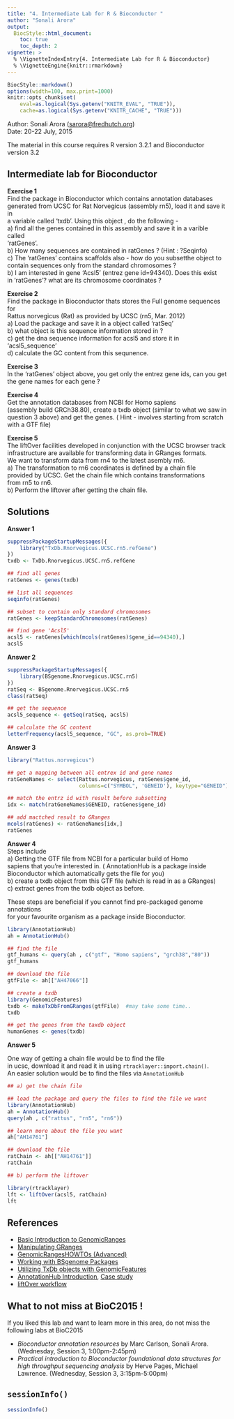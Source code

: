```yaml
---
title: "4. Intermediate Lab for R & Bioconductor "
author: "Sonali Arora"
output:
  BiocStyle::html_document:
    toc: true
    toc_depth: 2
vignette: >
  % \VignetteIndexEntry{4. Intermediate Lab for R & Bioconductor}
  % \VignetteEngine{knitr::rmarkdown}
---
```

```r
BiocStyle::markdown()
options(width=100, max.print=1000)
knitr::opts_chunk$set(
    eval=as.logical(Sys.getenv("KNITR_EVAL", "TRUE")),
    cache=as.logical(Sys.getenv("KNITR_CACHE", "TRUE")))
```

Author: Sonali Arora (<a
  href="mailto:sarora@fredhutch.org">sarora@fredhutch.org</a>)<br/ >
Date: 20-22 July, 2015<br />

The material in this course requires R version 3.2.1 and Bioconductor
version 3.2

## Intermediate lab for Bioconductor 

__Exercise 1__  
Find the package in Bioconductor which contains annotation databases  
generated from UCSC for Rat Norvegicus (assembly rn5), load it and save it in  
a variable called 'txdb'. Using this object , do the following -   
a) find all the genes contained in this assembly and save it in a varible called   
'ratGenes'.  
b) How many sequences are contained in ratGenes ? (Hint : ?Seqinfo)   
c) The 'ratGenes' contains scaffolds also - how do you subsetthe object to  
contain sequences only from the standard chromosomes ?   
b) I am interested in gene 'Acsl5' (entrez gene id=94340). Does this exist   
in 'ratGenes'? what are its chromosome coordinates ?  

__Exercise 2__  
Find the package in Bioconductor thats stores the Full genome sequences for  
Rattus norvegicus (Rat) as provided by UCSC (rn5, Mar. 2012)   
a) Load the package and save it in a object called 'ratSeq'  
b) what object is this sequence information stored in ?  
c) get the dna sequence information for acsl5 and store it in 'acsl5_sequence'  
d) calculate the GC content from this sequnence.   

__Exercise 3__   
In the 'ratGenes' object above, you get only the entrez gene ids, can you get  
the gene names for each gene ?  

__Exercise 4__  
Get the annotation databases from NCBI for Homo sapiens  
(assembly build GRCh38.80), create a txdb object (similar to what we saw in  
question 3 above) and get the genes. ( Hint - involves starting from scratch  
with a GTF file)

__Exercise 5__   
The liftOver facilities developed in conjunction with the UCSC browser track   
infrastructure are available for transforming data in GRanges formats.  
We want to transform data from rn4 to the latest asembly rn6.   
a) The transformation to rn6 coordinates is defined by a chain file   
provided by UCSC. Get the chain file which contains transformations  
from rn5 to rn6.   
b) Perform the liftover after getting the chain file.  

## Solutions

__Answer 1__  
```r
suppressPackageStartupMessages({
    library("TxDb.Rnorvegicus.UCSC.rn5.refGene")
})
txdb <- TxDb.Rnorvegicus.UCSC.rn5.refGene

## find all genes 
ratGenes <- genes(txdb)

## list all sequences 
seqinfo(ratGenes)

## subset to contain only standard chromosomes
ratGenes <- keepStandardChromosomes(ratGenes)

## find gene 'Acsl5'
acsl5 <- ratGenes[which(mcols(ratGenes)$gene_id==94340),]
acsl5
```

__Answer 2__  
```r
suppressPackageStartupMessages({
    library(BSgenome.Rnorvegicus.UCSC.rn5)
})
ratSeq <- BSgenome.Rnorvegicus.UCSC.rn5
class(ratSeq)

## get the sequence 
acsl5_sequence <- getSeq(ratSeq, acsl5)

## calculate the GC content 
letterFrequency(acsl5_sequence, "GC", as.prob=TRUE)
```

__Answer 3__   
```r
library("Rattus.norvegicus")

## get a mapping between all entrex id and gene names
ratGeneNames <- select(Rattus.norvegicus, ratGenes$gene_id, 
                       columns=c("SYMBOL", 'GENEID'), keytype="GENEID")

## match the entrz id with result before subsetting  
idx <- match(ratGeneNames$GENEID, ratGenes$gene_id)

## add mactched result to GRanges
mcols(ratGenes) <- ratGeneNames[idx,]
ratGenes
```


__Answer 4__  
Steps include   
a) Getting the GTF file from NCBI for a particular build of Homo  
sapiens that you're interested in. ( AnnotationHub is a package inside   
Bioconductor which automatically gets the file for you)  
b) create a txdb object from this GTF file (which is read in as a GRanges)  
c) extract genes from the txdb object as before.   

These steps are beneficial if you cannot find pre-packaged genome annotations  
for your favourite organism as a package inside Bioconductor.   

```r

library(AnnotationHub)
ah = AnnotationHub()

## find the file 
gtf_humans <- query(ah , c("gtf", "Homo sapiens", "grch38","80"))
gtf_humans

## download the file
gtfFile <- ah[["AH47066"]]

## create a txdb 
library(GenomicFeatures)
txdb <- makeTxDbFromGRanges(gtfFile)  #may take some time..
txdb

## get the genes from the taxdb object
humanGenes <- genes(txdb)
```
__Answer 5__  

One way of getting a chain file would be to find the file  
in ucsc, download it and read it in using `rtracklayer::import.chain()`.   
An easier solution would be to find the files via `AnnotationHub`


```r

## a) get the chain file 

## load the package and query the files to find the file we want
library(AnnotationHub)
ah = AnnotationHub()
query(ah , c("rattus", "rn5", "rn6"))

## learn more about the file you want
ah["AH14761"]

## download the file
ratChain <- ah[["AH14761"]]
ratChain

## b) perform the liftover 

library(rtracklayer)
lft <- liftOver(acsl5, ratChain)
lft
```


## References

- [Basic Introduction to GenomicRanges](http://bioconductor.org/packages/devel/bioc/vignettes/GenomicRanges/inst/doc/GenomicRangesIntroduction.pdf)  
- [Manipulating GRanges](http://bioconductor.org/packages/devel/bioc/vignettes/GenomeInfoDb/inst/doc/GenomeInfoDb.pdf)
- [GenomicRangesHOWTOs (Advanced)](http://bioconductor.org/packages/devel/bioc/vignettes/GenomicRanges/inst/doc/GenomicRangesHOWTOs.pdf)
- [Working with BSgenome Packages](http://bioconductor.org/packages/devel/bioc/vignettes/BSgenome/inst/doc/GenomeSearching.pdf)  
- [Utilizing TxDb objects with GenomicFeatures](http://bioconductor.org/packages/devel/bioc/vignettes/GenomicFeatures/inst/doc/GenomicFeatures.pdf)
- [AnnotationHub Introduction](http://bioconductor.org/packages/devel/bioc/vignettes/AnnotationHub/inst/doc/AnnotationHub.html), [Case study](http://bioconductor.org/packages/devel/bioc/vignettes/AnnotationHub/inst/doc/AnnotationHub-HOWTO.html)
- [liftOver workflow](http://bioconductor.org/help/workflows/liftOver/)

## What to not miss at BioC2015 ! 

If you liked this lab and want to learn more in this area, do not miss the following labs at BioC2015 

- _Bioconductor annotation resources_ by Marc Carlson, 
  Sonali Arora.  (Wednesday, Session 3, 1:00pm-2:45pm)
- _Practical introduction to Bioconductor foundational data 
  structures for high throughput sequencing analysis_ 
  by Herve Pages, Michael Lawrence. (Wednesday, Session 3, 3:15pm-5:00pm)


## `sessionInfo()`

```r
sessionInfo()
```

